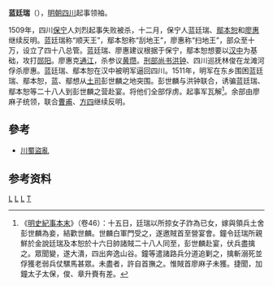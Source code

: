 '''蓝廷瑞'''（{{bd|？||1511年||catIdx=}}），[[明朝|明朝]][[四川|四川]]起事领袖。

1509年，四川[[保宁|保宁]]人刘烈起事失败被杀，十二月，保宁人蓝廷瑞、[[鄢本恕|鄢本恕]]和[[廖惠|廖惠]]继续反明。蓝廷瑞称“顺天王”，鄢本恕称“刮地王”，廖惠称“扫地王”，部众至十万，设立了四十八总管。蓝廷瑞、廖惠建议根据于保宁，鄢本恕想要以[[汉中|汉中]]为基础，攻打[[郧阳|郧阳]]。廖惠克[[通江|通江]]，杀参议[[黄瓒|黄瓒]]。[[刑部尚书|刑部尚书]][[洪钟|洪钟]]、四川巡抚林俊在龙滩河俘杀廖惠。蓝廷瑞、鄢本恕在汉中被明军逼回四川。1511年，明军在东乡围困蓝廷瑞、鄢本恕，蓝、鄢想从[[土司|土司]]彭世麟之地突围。彭世麟与洪钟联合，诱骗蓝廷瑞、鄢本恕等二十八人到彭世麟之营赴宴。将他们全部俘虏。起事军瓦解<ref>《[[s:明史紀事本末|明史紀事本末]]》（卷46）：十五日，廷瑞以所掠女子詐為已女，嫁與領兵土舍彭世麟為妾，結歡世麟。世麟白軍門受之，遂邀賊首至營宴會。鐘令廷瑞所親鮮於金說廷瑞及本恕於十六日帥諸賊二十八人同至，彭世麟赴宴，伏兵盡擒之。眾聞變，遂大潰，四出奔逸山谷。鐘等遣諸路兵分道追剿之，擒斬溺死並俘獲老弱兵仗騾馬甚眾。未盡者，許自首撫之。惟賊首廖麻子未獲。捷聞，加鐘太子太保，俊、章升賚有差。</ref>。余部由廖麻子统领，联合[[曹甫|曹甫]]、[[方四|方四]]继续反明。

==參考==
*[[川蜀盜亂|川蜀盜亂]]

==参考资料==
{{reflist}}
[[Category:明朝民变领袖|L]]
[[Category:明朝被處決者|L]] 
[[Category:四川人|L]]
[[Category:蓝姓|T]]
